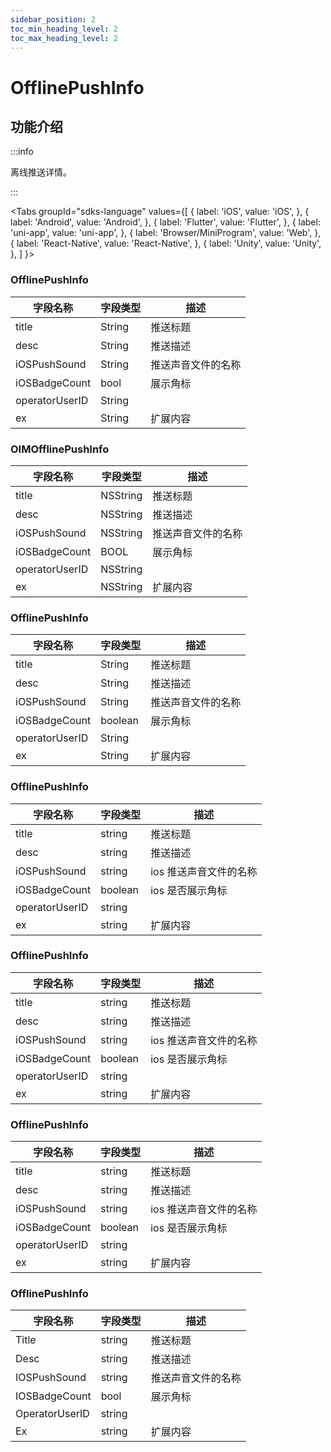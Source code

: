 ```yaml
---
sidebar_position: 2
toc_min_heading_level: 2
toc_max_heading_level: 2
---
```


# OfflinePushInfo

## 功能介绍

:::info

离线推送详情。

:::

<Tabs
groupId="sdks-language"
values={[
{ label: 'iOS', value: 'iOS', },
{ label: 'Android', value: 'Android', },
{ label: 'Flutter', value: 'Flutter', },
{ label: 'uni-app', value: 'uni-app', },
{ label: 'Browser/MiniProgram', value: 'Web', },
{ label: 'React-Native', value: 'React-Native', },
{ label: 'Unity', value: 'Unity', },
]
}>

<TabItem value="Flutter">

### OfflinePushInfo

| 字段名称       | 字段类型 | 描述               |
| -------------- | -------- | ------------------ |
| title          | String   | 推送标题           |
| desc           | String   | 推送描述           |
| iOSPushSound   | String   | 推送声音文件的名称 |
| iOSBadgeCount  | bool     | 展示角标           |
| operatorUserID | String   |                    |
| ex             | String   | 扩展内容           |

</TabItem>

<TabItem value="iOS">

### OIMOfflinePushInfo

| 字段名称       | 字段类型 | 描述               |
| -------------- | -------- | ------------------ |
| title          | NSString | 推送标题           |
| desc           | NSString | 推送描述           |
| iOSPushSound   | NSString | 推送声音文件的名称 |
| iOSBadgeCount  | BOOL     | 展示角标           |
| operatorUserID | NSString |                    |
| ex             | NSString |   扩展内容                 |

</TabItem>

<TabItem value="Android">

### OfflinePushInfo

| 字段名称       | 字段类型 | 描述               |
| -------------- | -------- | ------------------ |
| title          | String   | 推送标题           |
| desc           | String   | 推送描述           |
| iOSPushSound   | String   | 推送声音文件的名称 |
| iOSBadgeCount  | boolean     | 展示角标           |
| operatorUserID | String   |                    |
| ex             | String   | 扩展内容           |

</TabItem>

<TabItem value="Web">

### OfflinePushInfo

| 字段名称       | 字段类型 | 描述                   |
| -------------- | -------- | ---------------------- |
| title          | string   | 推送标题               |
| desc           | string   | 推送描述               |
| iOSPushSound   | string   | ios 推送声音文件的名称 |
| iOSBadgeCount  | boolean  | ios 是否展示角标       |
| operatorUserID | string   |                        |
| ex             | string   | 扩展内容               |

</TabItem>

<TabItem value="uni-app">

### OfflinePushInfo

| 字段名称       | 字段类型 | 描述                   |
| -------------- | -------- | ---------------------- |
| title          | string   | 推送标题               |
| desc           | string   | 推送描述               |
| iOSPushSound   | string   | ios 推送声音文件的名称 |
| iOSBadgeCount  | boolean  | ios 是否展示角标       |
| operatorUserID | string   |                        |
| ex             | string   | 扩展内容               |

</TabItem>


<TabItem value="React-Native">

### OfflinePushInfo

| 字段名称       | 字段类型 | 描述                   |
| -------------- | -------- | ---------------------- |
| title          | string   | 推送标题               |
| desc           | string   | 推送描述               |
| iOSPushSound   | string   | ios 推送声音文件的名称 |
| iOSBadgeCount  | boolean  | ios 是否展示角标       |
| operatorUserID | string   |                        |
| ex             | string   | 扩展内容               |

</TabItem>

<TabItem value="Unity">

### OfflinePushInfo

| 字段名称       | 字段类型 | 描述               |
| -------------- | -------- | ------------------ |
| Title          | string   | 推送标题           |
| Desc           | string   | 推送描述           |
| IOSPushSound   | string   | 推送声音文件的名称 |
| IOSBadgeCount  | bool     | 展示角标           |
| OperatorUserID | string   |                    |
| Ex             | string   | 扩展内容           |

</TabItem>
</Tabs>
